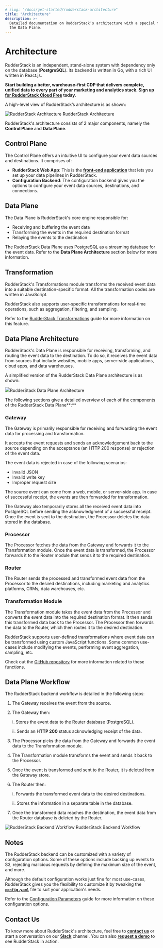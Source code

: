 ```yaml
---
# slug: "/docs/get-started/rudderstack-architecture"
title: "Architecture"
description: >-
  Detailed documentation on RudderStack’s architecture with a special focus on
  the Data Plane.
---
```


# Architecture

RudderStack is an independent, stand-alone system with dependency only on the database \(**PostgreSQL**\). Its backend is written in Go, with a rich UI written in React.js.

<div class="successBlock">
<strong>Start building a better, warehouse-first CDP that delivers complete, unified data to every part of your marketing and analytics stack. <a href="https://app.rudderlabs.com/signup?type=freetrial">Sign up for RudderStack Cloud Free</a> today</strong>.
</div>

A high-level view of RudderStack’s architecture is as shown:

<!-- ![RudderStack Architecture](../.gitbook/assets/rudderstack-architecture.png) -->

<img
  src="../../../images/assets/rudderstack-architecture.png"
  alt="RudderStack Architecture"
/>
<span class="imageTitle">RudderStack Architecture</span>

RudderStack's architecture consists of 2 major components, namely the **Control Plane** and **Data Plane**.

## **Control Plane**

The Control Plane offers an intuitive UI to configure your event data sources and destinations. It comprises of:

- **RudderStack Web App**: This is the [**front-end application**](https://app.rudderlabs.com/signup?type=freetrial) that lets you set up your data pipelines in RudderStack.
- **Configuration Backend**: The configuration backend gives you the options to configure your event data sources, destinations, and connections.

## **Data Plane**

The Data Plane is RudderStack's core engine responsible for:

- Receiving and buffering the event data
- Transforming the events in the required destination format
- Relaying the events to the destination

<div class="infoBlock">

The RudderStack Data Plane uses PostgreSQL as a streaming database for the event data. Refer to the **Data Plane Architecture** section below for more information.

</div>

## **Transformation**

RudderStack's Transformations module transforms the received event data into a suitable destination-specific format. All the transformation codes are written in JavaScript.

RudderStack also supports user-specific transformations for real-time operations, such as aggregation, filtering, and sampling.

<div class="successBlock">

  Refer to the <a href="https://rudderstack.com/docs/transformations/">RudderStack Transformations</a> guide for more information on this feature.
</div>

## **Data Plane Architecture**

RudderStack's Data Plane is responsible for receiving, transforming, and routing the event data to the destination. To do so, it receives the event data from sources that include websites, mobile apps, server-side applications, cloud apps, and data warehouses.

A simplified version of the RudderStack Data Plane architecture is as shown:

<img src="../../../images/assets/rudderbackend-change4.png"/><span class="imageTitle">RudderStack Data Plane Architecture</span>

The following sections give a detailed overview of each of the components of the RudderStack Data Plane**:**

### **Gateway**

The Gateway is primarily responsible for receiving and forwarding the event data for processing and transformation.

It accepts the event requests and sends an acknowledgement back to the source depending on the acceptance \(an HTTP 200 response\) or rejection of the event data.

The event data is rejected in case of the following scenarios:

- Invalid JSON
- Invalid write key
- Improper request size

The source event can come from a web, mobile, or server-side app. In case of successful receipt, the events are then forwarded for transformation.

The Gateway also temporarily stores all the received event data into PostgreSQL before sending the acknowledgment of a successful receipt. Once the event is sent to the destination, the Processor deletes the data stored in the database.

### **Processor**

The Processor fetches the data from the Gateway and forwards it to the Transformation module. Once the event data is transformed, the Processor forwards it to the Router module that sends it to the required destination.

### **Router**

The Router sends the processed and transformed event data from the Processor to the desired destinations, including marketing and analytics platforms, CRMs, data warehouses, etc.

### **Transformation Module**

The Transformation module takes the event data from the Processor and converts the event data into the required destination format. It then sends this transformed data back to the Processor. The Processor then forwards the data to the Router, which then routes it to the desired destination.

<div class="successBlock">

RudderStack supports user-defined transformations where event data can be transformed using custom JavaScript functions. Some common use-cases include modifying the events, performing event aggregation, sampling, etc.

Check out the <a href="https://github.com/rudderlabs/sample-user-transformers">GitHub repository</a> for more information related to these functions.

</div>

## **Data Plane Workflow**

The RudderStack backend workflow is detailed in the following steps:

1. The Gateway receives the event from the source.
2. The Gateway then:

   i. Stores the event data to the Router database \(PostgreSQL\).

   ii. Sends an **HTTP 200** status acknowledging receipt of the data.

3. The Processor picks the data from the Gateway and forwards the event data to the Transformation module.
4. The Transformation module transforms the event and sends it back to the Processor.
5. Once the event is transformed and sent to the Router, it is deleted from the Gateway store.
6. The Router then:

   i. Forwards the transformed event data to the desired destinations.

   ii. Stores the information in a separate table in the database.

7. Once the transformed data reaches the destination, the event data from the Router database is deleted by the Router.

<!-- ![RudderStack Backend Workflow](../.gitbook/assets/screen-shot-2021-06-07-at-1.25.57-pm.png) -->

<img
  src="../../../images/assets/screen-shot-2021-06-07-at-1.25.57-pm.png"
  alt="RudderStack Backend Workflow"
/>
<span class="imageTitle">RudderStack Backend Workflow</span>

## **Notes**

The RudderStack backend can be customized with a variety of configuration options. Some of these options include backing up events to S3, rejecting malicious requests by defining the maximum size of the event, and more.

Although the default configuration works just fine for most use-cases, RudderStack gives you the flexibility to customize it by tweaking the [**`config.yaml`**](https://github.com/rudderlabs/rudder-server/blob/master/config/config.yaml) file to suit your application's needs.

<div class="infoBlock">

Refer to the <a href="https://rudderstack.com/docs/user-guides/administrators-guide/config-parameters">Configuration Parameters</a> guide for more information on these configuration options.

</div>

## Contact Us

To know more about RudderStack's architecture, feel free to [**contact us**](mailto:%20docs@rudderstack.com) or start a conversation on our [**Slack**](https://rudderstack.com/join-rudderstack-slack-community) channel. You can also [**request a demo**](https://rudderstack.com/request-a-demo/) to see RudderStack in action.
